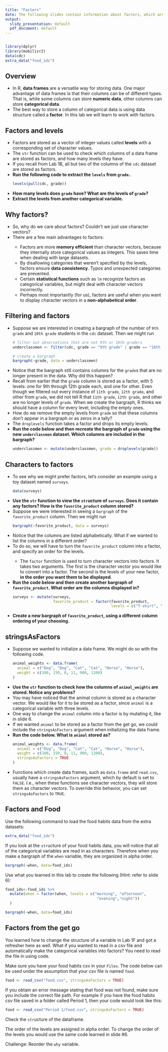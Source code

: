 ```yaml
---
title: "Factors"
date: The following slides contain information about factors, which are special types of vectors that store categorical data.
output:
  slidy_presentation: default
  pdf_document: default
---
```


```r
```


```r
library(dplyr)
library(mobilizr2)
data(cdc)
extra_data("food_ids")
```

## Overview

<ul>

<li>In R, **data frames** are a versatile way for storing data. One major advantage of data frames is that their columns can be of different types. That is, while some columns can store **numeric data**, other columns can store **categorical data**.</li>

<li>The best way to store a column of categorical data is using data structure called a **factor**. In this lab we will learn to work with factors.</li>

</ul>

## Factors and levels

<ul>

<li>Factors are stored as a vector of integer values called **levels** with a corresponding set of character values.</li>

<li>The `str` function can be used to check which columns of a data frame are stored as factors, and how many levels they have.</li>

<li> If you recall from Lab 1B, all but two of the columns of the `cdc` dataset are stored as factors.</li>

<li>**Run the following code to extract the `levels` from `grade`.**.</li>

```r
levels(pull(cdc, grade))
```

<li>**How many levels does `grade` have? What are the levels of `grade`?**</li>

<li>**Extract the levels from another categorical variable.**</li>

</ul>

## Why factors?

<ul>

<li>So, why do we care about factors? Couldn't we just use character vectors?</li>

<li>There are a few main advantages to factors:</li>

  <ul>
  
  <li>Factors are more **memory efficient** than character vectors, because they internally store categorical values as integers. This saves time when dealing with large datasets.</li>
  
  <li>By disallowing categories that weren't specified by the levels, factors ensure **data consistency**. Typos and unexpected categories are prevented.</li>
  
  <li>Certain **statistical functions** such as `lm` recognize factors as categorical variables, but might deal with character vectors incorrectly.</li>
  
  <li>Perhaps most importantly (for us), factors are useful when you want to display character vectors in a **non-alphabetical order**.</li>
  
  </ul>

</ul>

## Filtering and factors

<ul>

<li>Suppose we are interested in creating a bargraph of the number of `9th grade` and `10th grade` students in the `cdc` dataset. Then we might run</li>

```r
# filter out observations that are not 9th or 10th graders
underclassmen <- filter(cdc, grade == "9th grade" | grade == "10th grade")
```

```r
# create a bargraph
bargraph(~grade, data = underclassmen)
```

<li>Notice that the bargraph still contains columns for the `grade`s that are no longer present in the data. Why did this happen?</li>

<li>Recall from earlier that the `grade` column is stored as a factor, with 5 levels: one for 9th through 12th grade each, and one for other. Even though we filtered out every instance of `11th grade`, `12th grade`, and other from `grade`, we did not tell R that `11th grade`, `12th grade`, and other are no longer levels of `grade`. When we create the bargraph, R thinks we should have a column for every level, including the empty ones.</li>

<li>How do we remove the empty levels from `grade` so that these columns don't appear in a bargraph or as zeros in a tally?</li>

<li>The `droplevels` function takes a factor and drops its empty levels.</li>

<li>**Run the code below and then recreate the bargraph of `grade` using the new `underclassmen` dataset. Which columns are included in the bargraph?**</li>

```r
underclassmen <- mutate(underclassmen, grade = droplevels(grade))
```

</ul>

## Characters to factors

<ul>

<li>To see why we might prefer factors, let's consider an example using a toy dataset named `surveys`.</li>

```r
data(surveys)
```


<li>**Use the `str` function to view the `str`ucture of `surveys`. Does it contain any factors? How is the `favorite_product` column stored?**</li>

<li>Suppose we were interested in seeing a `bargraph` of the `favorite_product` column. Then we might run</li>

```r
bargraph(~favorite_product, data = surveys)
```

<li>Notice that the columns are listed alphabetically. What if we wanted to list the columns in a different order?</li>

<li>To do so, we will have to turn the `favorite_product` column into a factor, and specify an order for the levels.</li>

  <ul>
  
  <li>The `factor` function is used to turn character vectors into factors. It takes two arguments. The first is the character vector you would like to convert into a factor. The second is the levels of your new factor, **in the order you want them to be displayed**.</li>
  
  </ul>
  
<li>**Run the code below and then create another bargraph of `favorite_product`. What order are the columns displayed in?**</li>

```r
surveys <- mutate(surveys, 
                  favorite_product = factor(favorite_product,
                                            levels = c("T-shirt", "Sweater", "Hoodie", "Cardigan", "Button-up", "Blouse")))
```

<li>**Create a new bargraph of `favorite_product`, using a different column ordering of your choosing.**</li>

</ul>

## stringsAsFactors

<ul>

<li>Suppose we wanted to initialize a data frame. We might do so with the following code.</li>

```r
animal_weights <- data.frame(
  animal = c("Dog", "Dog", "Cat", "Cat", "Horse", "Horse"),
  weight = c(100, 150, 8, 11, 900, 1200)
)
```

<li>**Use the `str` function to check how the columns of `animal_weights` are stored. Notice any problems?**</li>

<li>You may have noticed that the animal column is stored as a character vector. We would like for it to be stored as a factor, since `animal` is a categorical variable with three levels.</li>

<li>One way to change the `animal` column into a factor is by mutating it, like in slide 6.</li>

<li>If we wanted `animal` to be stored as a factor from the get go, we could include the `stringsAsFactors` argument when initializing the data frame.</li>

<li>**Run the code below. What is `animal` stored as?**</li>

```r
animal_weights <- data.frame(
  animal = c("Dog", "Dog", "Cat", "Cat", "Horse", "Horse"),
  weight = c(100, 150, 8, 11, 900, 1200),
  stringsAsFactors = TRUE
)
```

<li>Functions which create data frames, such as `data.frame` and `read.csv`, usually have a `stringsAsFactors` argument, which by default is set to `FALSE`. I.e., when these functions see character vectors, they will store them as character vectors. To override this behavior, you can set `stringsAsFactors` to `TRUE`.</li>

</ul>

## Factors and Food

Use the following command to load the food habits data from the extra datasets:

```r
extra_data("food_ids")
```

If you look at the `str`ucture of your food habits data, you will notice that all of the categorical variables are read in as characters. Therefore when you make a bargraph of the `when` variable, they are organized in alpha order.

```r
bargraph(~when, data=food_ids)
```

Use what you learned in this lab to create the following (Hint: refer to slide 6):

```r
food_ids<-food_ids %>% 
  mutate(when = factor(when, levels = c("morning", "afternoon",
                                         "evening","night"))
  )
```


```r
bargraph(~when, data=food_ids)
```

## Factors from the get go

You learned how to change the structure of a variable in Lab 1F and got a refresher here as well. What if you wanted to read in a csv file and automatically make the categorical variables into factors? You need to read the file in using code.

Make sure you have your food habits csv in your `Files`. The code below can be used under the assumption that your csv file is named `food`.

```r
food <- read_csv("food.csv", stringsAsFactors = TRUE)
```

If you obtain an error message stating that food was not found, make sure you include the correct file path. For example if you have the food habits csv file saved in a folder called Period 1, then your code would look like this:

```r
food <- read_csv("Period 1/food.csv", stringsAsFactors = TRUE)
```


Check the `str`ucture of the dataframe.

The order of the levels are assigned in alpha order. To change the order of the levels you would use the same code learned in slide #6.

Challenge: Reorder the `why` variable.